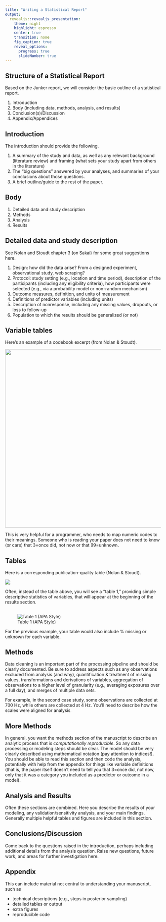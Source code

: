 ```yaml
---
title: "Writing a Statistical Report"
output: 
  revealjs::revealjs_presentation:
    theme: night
    highlight: espresso
    center: true
    transition: none
    fig_caption: true
    reveal_options:
      progress: true
      slideNumber: true
---
```

  
## Structure of a Statistical Report

Based on the Junker report, we will consider the basic outline of a statistical report.

1. Introduction
2. Body (including data, methods, analysis, and results)
3. Conclusion(s)/Discussion
4. Appendix/Appendices

## Introduction

The introduction should provide the following.

1. A summary of the study and data, as well as any relevant background (literature review) and framing (what sets your study apart from others in the literature)
2. The "big questions" answered by your analyses, and summaries of your conclusions about those questions.
3. A brief outline/guide to the rest of the paper.

## Body

1. Detailed data and study description
2. Methods
3. Analysis
4. Results

## Detailed data and study description

See Nolan and Stoudt chapter 3 (on Sakai) for some great suggestions here.

1. Design: how did the data arise?  From a designed experiment, observational study, web scraping?
2. Protocol: study setting (e.g., location and time period), description of the participants (including any eligibility criteria), how participants were selected (e.g., via a probability model or non-random mechanism)
3. Outcome measures, definition, and units of measurement
4. Definitions of predictor variables (including units)
5. Description of nonresponse, including any missing values, dropouts, or loss to follow-up
6. Population to which the results should be generalized (or not)

## Variable tables

Here's an example of a codebook excerpt (from Nolan & Stoudt).

![](images/codebook.png){width=6in}

This is very helpful for a programmer, who needs to map numeric codes to their meanings. Someone who is reading your paper does not need to know (or care) that 3=once did, not now or that 99=unknown.

## Tables

Here is a corresponding publication-quality table (Nolan & Stoudt).

![](images/pubtable.png)

Often, instead of the table above, you will see a "table 1," providing simple descriptive statistics of variables, that will appear at the beginning of the results section.

## 

![Table 1 (APA Style)](images/table1.png)

For the previous example, your table would also include % missing or unknown for each variable.

## Methods

Data cleaning is an important part of the processing pipeline and should be clearly documented. Be sure to address aspects such as any observations excluded from analysis (and why), quantification & treatment of missing values, transformations and derivations of variables, aggregation of observations to a higher level of granularity (e.g., averaging exposures over a full day), and merges of multiple data sets.

For example, in the second case study, some observations are collected at 700 Hz, while others are collected at 4 Hz. You'll need to describe how the scales were aligned for analysis.

## More Methods

In general, you want the methods section of the manuscript to describe an analytic process that is *computationally reproducible*. So any data processing or modeling steps should be clear. The model should be very clearly described using mathematical notation (pay attention to indices!). You should be able to read this section and then code the analysis, potentially with help from the appendix for things like variable definitions (that is, the paper itself doesn't need to tell you that 3=once did, not now, only that it was a category you included as a predictor or outcome in a model).

## Analysis and Results

Often these sections are combined. Here you describe the results of your modeling, any validation/sensitivity analysis, and your main findings. Generally multiple helpful tables and figures are included in this section.

## Conclusions/Discussion

Come back to the questions raised in the introduction, perhaps including additional details from the analysis question. Raise new questions, future work, and areas for further investigation here.

## Appendix

This can include material not central to understanding your manuscript, such as

- technical descriptions (e.g., steps in posterior sampling)
- detailed tables or output
- extra figures
- reproducible code


